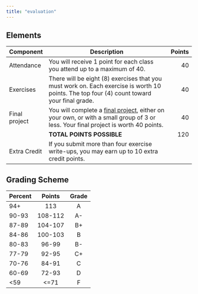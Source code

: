 ```yaml
---
title: "evaluation"
---
```


## Elements {- #eval-components}

| Component | Description                                  | Points |
|-----------|----------------------------------------------|--------:|
| Attendance | You will receive 1 point for each class you attend up to a maximum of 40. | 40 |
| Exercises | There will be eight (8) exercises that you must work on. Each exercise is worth 10 points. The top four (4) count toward your final grade. | 40 |
| Final project | You will complete a [final project](exercises/final-project.qmd), either on your own, or with a small group of 3 or less. Your final project is worth 40 points. | 40 |
| | **TOTAL POINTS POSSIBLE** | 120 |
| Extra Credit | If you submit more than four exercise write-ups, you may earn up to 10 extra credit points. | |

## Grading Scheme {- #grading-scheme}

| Percent | Points | Grade |
|:--------|:------: | :------:|
| 94+     | 113 | A     |
| 90-93   | 108-112 | A-    |
| 87-89   | 104-107 | B+    |
| 84-86   | 100-103 | B     |
| 80-83   | 96-99 | B-    |
| 77-79   | 92-95 | C+    |
| 70-76   | 84-91 | C     |
| 60-69   | 72-93 | D     |
| <59     | <=71 | F     |

